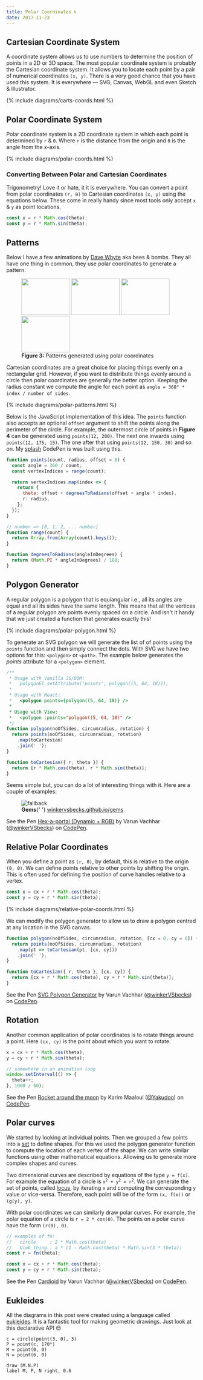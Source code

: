 ```yaml
---
title: Polar Coordinates 🌀
date: 2017-11-23
---
```


## Cartesian Coordinate System

A coordinate system allows us to use numbers to determine the position of points in a 2D or 3D space. The most popular coordinate system is probably the Cartesian coordinate system. It allows you to locate each point by a pair of numerical coordinates `(x, y)`. There is a very good chance that you have used this system. It is everywhere — SVG, Canvas, WebGL and even Sketch & Illustrator.

{% include diagrams/carts-coords.html %}

## Polar Coordinate System

Polar coordinate system is a 2D coordinate system in which each point is determined by `r` & `θ`. Where `r` is the distance from the origin and `θ` is the angle from the x-axis.

{% include diagrams/polar-coords.html %}

### Converting Between Polar and Cartesian Coordinates

Trigonometry! Love it or hate, it it is everywhere. You can convert a point from polar coordinates `(r, θ)` to Cartesian coordinates `(x, y)` using the equations below. These come in really handy since most tools only accept `x` & `y` as point locations.

```js
const x = r * Math.cos(theta);
const y = r * Math.sin(theta);
```

## Patterns

Below I have a few animations by [Dave Whyte](https://dribbble.com/beesandbombs) aka bees & bombs. They all have one thing in common, they use polar coordinates to generate a pattern.

<figure class="mh0 flex flex-wrap justify-center">
  <img
    style="width: 8rem; height: 6rem;"
    class="pa1 ba b--light-gray br2 ma1"
    src="//cdn.dribbble.com/users/583436/screenshots/1735131/bubbles2.gif"
  />
  <img
    style="width: 8rem; height: 6rem;"
    class="pa1 ba b--light-gray br2 ma1"
    src="//cdn.dribbble.com/users/583436/screenshots/1702158/spiraldots.gif"
  />
  <img
    style="width: 8rem; height: 6rem;"
    class="pa1 ba b--light-gray br2 ma1"
    src="//cdn.dribbble.com/users/583436/screenshots/1660784/spins.gif"
  />
  <img
    style="width: 8rem; height: 6rem;"
    class="pa1 ba b--light-gray br2 ma1"
    src="//cdn.dribbble.com/users/583436/screenshots/1570346/spiralbig.gif"
  />
  <figcaption class="tc mt3 code">
    <b>Figure 3:</b> Patterns generated using polar coordinates
  </figcaption>
</figure>

Cartesian coordinates are a great choice for placing things evenly on a rectangular grid. However, if you want to distribute things evenly around a circle then polar coordinates are generally the better option. Keeping the radius constant we compute the angle for each point as `angle = 360° * index / number of sides`.

{% include diagrams/polar-patterns.html %}

Below is the JavaScript implementation of this idea. The `points` function also accepts an optional `offset` argument to shift the points along the perimeter of the circle. For example, the outermost circle of points in **Figure 4** can be generated using `points(12, 200)`. The next one inwards using `points(12, 175, 15)`. The one after that using `points(12, 150, 30)` and so on. My [splash](https://codepen.io/winkerVSbecks/pen/oLmqQo) CodePen is was built using this.

```js
function points(count, radius, offset = 0) {
  const angle = 360 / count;
  const vertexIndices = range(count);

  return vertexIndices.map(index => {
    return {
      theta: offset + degreesToRadians(offset + angle * index),
      r: radius,
    };
  });
}

// number => [0, 1, 2, ... number]
function range(count) {
  return Array.from(Array(count).keys());
}

function degreesToRadians(angleInDegrees) {
  return (Math.PI * angleInDegrees) / 180;
}
```

## Polygon Generator

A regular polygon is a polygon that is equiangular i.e., all its angles are equal and all its sides have the same length. This means that all the vertices of a regular polygon are points evenly spaced on a circle. And isn't it handy that we just created a function that generates exactly this!

{% include diagrams/polar-polygon.html %}

To generate an SVG polygon we will generate the list of of points using the `points` function and then simply connect the dots. With SVG we have two options for this: `<polygon>` or `<path>`. The example below generates the _points_ attribute for a `<polygon>` element.

```js
/**
 * Usage with Vanilla JS/DOM:
 *   polygonEl.setAttribute('points', polygon((5, 64, 18)));
 *
 * Usage with React:
 *   <polygon points={polygon((5, 64, 18)} />
 *
 * Usage with View:
 *   <polygon :points="polygon((5, 64, 18)" />
 */
function polygon(noOfSides, circumradius, rotation) {
  return points(noOfSides, circumradius, rotation)
    .map(toCartesian)
    .join(' ');
}

function toCartesian({ r, theta }) {
  return [r * Math.cos(theta), r * Math.sin(theta)];
}
```

Seems simple but, you can do a lot of interesting things with it. Here are a couple of examples:

<figure class="tc">
  <img
    alt="fallback"
    class="center pa2 ba b--light-gray br2"
    src="../assets/gems.gif"
    style="max-width: 400px;"
  />
  <figcaption class="tc mt3 code">
    <b>Gems</b>{' '}
    <a href="http://winkervsbecks.github.io/gems">
      winkervsbecks.github.io/gems
    </a>
  </figcaption>
</figure>

<p data-height="600" data-theme-id="26435" data-slug-hash="PmNJpJ" data-default-tab="result" data-user="winkerVSbecks" data-embed-version="2" data-pen-title="Hex-a-portal (Dynamic + RGB)" class="codepen">See the Pen <a href="https://codepen.io/winkerVSbecks/pen/PmNJpJ/">Hex-a-portal (Dynamic + RGB)</a> by Varun Vachhar (<a href="https://codepen.io/winkerVSbecks">@winkerVSbecks</a>) on <a href="https://codepen.io">CodePen</a>.</p>

<script
  async
  src="https://production-assets.codepen.io/assets/embed/ei.js"
></script>

## Relative Polar Coordinates

When you define a point as `(r, θ)`, by default, this is relative to the origin `(0, 0)`. We can define points relative to other points by shifting the origin. This is often used for defining the position of curve handles relative to a vertex.

```js
const x = cx + r * Math.cos(theta);
const y = cy + r * Math.sin(theta);
```

{% include diagrams/relative-polar-coords.html %}

We can modify the polygon generator to allow us to draw a polygon centred at any location in the SVG canvas.

```js
function polygon(noOfSides, circumradius, rotation, [cx = 0, cy = 0]) {
  return points(noOfSides, circumradius, rotation)
    .map(pt => toCartesian(pt, [cx, cy]))
    .join(' ');
}

function toCartesian({ r, theta }, [cx, cy]) {
  return [cx + r * Math.cos(theta), cy + r * Math.sin(theta)];
}
```

<p data-height="700" data-theme-id="26435" data-slug-hash="wrZQQm" data-default-tab="result" data-user="winkerVSbecks" data-embed-version="2" data-pen-title="SVG Polygon Generator" class="codepen">See the Pen <a href="https://codepen.io/winkerVSbecks/pen/wrZQQm/">SVG Polygon Generator</a> by Varun Vachhar (<a href="https://codepen.io/winkerVSbecks">@winkerVSbecks</a>) on <a href="https://codepen.io">CodePen</a>.</p>

<script
  async
  src="https://production-assets.codepen.io/assets/embed/ei.js"
></script>

## Rotation

Another common application of polar coordinates is to rotate things around a point. Here `(cx, cy)` is the point about which you want to rotate.

```js
x = cx + r * Math.cos(theta);
y = cy + r * Math.sin(theta);

// somewhere in an animation loop
window.setInterval(() => {
  theta++;
}, 1000 / 60);
```

<p data-height="500" data-theme-id="26435" data-slug-hash="aOEeXB" data-default-tab="result" data-user="Yakudoo" data-embed-version="2" data-pen-title="Rocket around the moon" class="codepen">See the Pen <a href="https://codepen.io/Yakudoo/pen/aOEeXB/">Rocket around the moon</a> by Karim Maaloul (<a href="https://codepen.io/Yakudoo">@Yakudoo</a>) on <a href="https://codepen.io">CodePen</a>.</p>

<script
  async
  src="https://production-assets.codepen.io/assets/embed/ei.js"
></script>

## Polar curves

We started by looking at individual points. Then we grouped a few points into a [set](<https://en.wikipedia.org/wiki/Set_(mathematics)>) to define shapes. For this we used the polygon generator function to compute the location of each vertex of the shape. We can write similar functions using other mathematical equations. Allowing us to generate more complex shapes and curves.

Two dimensional curves are described by equations of the type `y = f(x)`. For example the equation of a circle is <code>x<sup>2</sup> + y<sup>2</sup> = r<sup>2</sup></code>. We can generate the set of points, called [locus](<https://en.wikipedia.org/wiki/Locus_(mathematics)>), by iterating `x` and computing the corresponding `y` value or vice-versa. Therefore, each point will be of the form `(x, f(x))` or `(g(y), y)`.

With polar coordinates we can similarly draw polar curves. For example, the polar equation of a circle is `r = 2 * cos(0)`. The points on a polar curve have the form `(r(0), 0)`.

```js
// examples of fn:
//   circle     : 2 * Math.cos(theta)
//   blob thing : a * (1 - Math.cos(theta) * Math.sin(3 * theta))
const r = fn(theta);

const x = cx + r * Math.cos(theta);
const y = cy + r * Math.sin(theta);
```

<p data-height="600" data-theme-id="26435" data-slug-hash="pdVLPo" data-default-tab="js,result" data-user="winkerVSbecks" data-embed-version="2" data-pen-title="Cardioid" class="codepen">See the Pen <a href="https://codepen.io/winkerVSbecks/pen/pdVLPo/">Cardioid</a> by Varun Vachhar (<a href="https://codepen.io/winkerVSbecks">@winkerVSbecks</a>) on <a href="https://codepen.io">CodePen</a>.</p>

<script
  async
  src="https://production-assets.codepen.io/assets/embed/ei.js"
></script>

## Eukleides

All the diagrams in this post were created using a language called [eukleides](http://www.eukleides.org). It is a fantastic tool for making geometric drawings. Just look at this declarative API 😍

```
c = circle(point(3, 0), 3)
P = point(c, 170°)
M = point(0, 0)
N = point(6, 0)

draw (M.N.P)
label M, P, N right, 0.6
```
